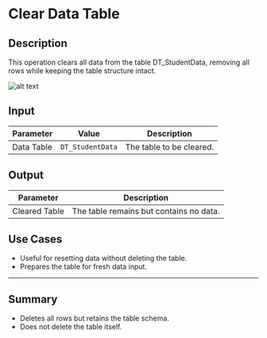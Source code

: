 # Clear Data Table  

## Description

This operation clears all data from the table DT_StudentData, removing all rows while keeping the table structure intact.  

![alt text](../../../assets/datatable/clear-data-table.png)

## Input 

| Parameter     | Value             | Description                          |
|--------------|-------------------|--------------------------------------|
| Data Table | `DT_StudentData`  | The table to be cleared.            |

## Output  

| Parameter         | Description                          |
|------------------|--------------------------------------|
| Cleared Table | The table remains but contains no data. |

## Use Cases

- Useful for resetting data without deleting the table.  
- Prepares the table for fresh data input.  

---

## Summary  

- Deletes all rows but retains the table schema.  
- Does not delete the table itself.